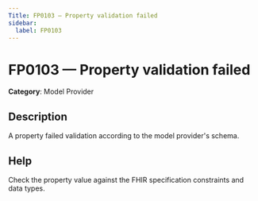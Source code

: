 ```yaml
---
Title: FP0103 — Property validation failed
sidebar:
  label: FP0103
---
```


# FP0103 — Property validation failed

**Category**: Model Provider

## Description

A property failed validation according to the model provider's schema.

## Help

Check the property value against the FHIR specification constraints and data types.
